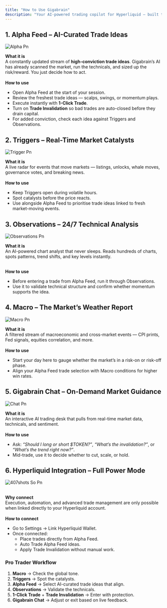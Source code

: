 ```yaml
---
title: "How to Use Gigabrain"
description: "Your AI-powered trading copilot for Hyperliquid — built to give you institutional-grade execution without the overhead of an institutional desk. "
---
```


## **1. Alpha Feed – AI-Curated Trade Ideas**

![Alpha Pn](/images/features/alpha.png)

**What it is**\
A constantly updated stream of **high-conviction trade ideas**. Gigabrain’s AI has already scanned the market, run the technicals, and sized up the risk/reward. You just decide how to act.\
\
**How to use**

- Open Alpha Feed at the start of your session.
- Review the freshest trade ideas — scalps, swings, or momentum plays.
- Execute instantly with **1-Click Trade**.
- Turn on **Trade Invalidation** so bad trades are auto-closed before they drain capital.
- For added conviction, check each idea against Triggers and Observations.

## **2. Triggers – Real-Time Market Catalysts**

![Trigger Pn](/images/features/trigger.png)

**What it is**\
A live radar for events that move markets — listings, unlocks, whale moves, governance votes, and breaking news.\
\
**How to use**

- Keep Triggers open during volatile hours.
- Spot catalysts before the price reacts.
- Use alongside Alpha Feed to prioritise trade ideas linked to fresh market-moving events.

## **3. Observations – 24/7 Technical Analysis**

![Observations Pn](/images/observations.png)

**What it is**\
An AI-powered chart analyst that never sleeps. Reads hundreds of charts, spots patterns, trend shifts, and key levels instantly.

\
**How to use**

- Before entering a trade from Alpha Feed, run it through Observations.
- Use it to validate technical structure and confirm whether momentum supports the idea.

## **4. Macro – The Market’s Weather Report**

![Macro Pn](/images/macro.png)

**What it is**\
A filtered stream of macroeconomic and cross-market events — CPI prints, Fed signals, equities correlation, and more.\
\
**How to use**

- Start your day here to gauge whether the market’s in a risk-on or risk-off phase.
- Align your Alpha Feed trade selection with Macro conditions for higher win rates.

## **5. Gigabrain Chat – On-Demand Market Guidance**

![Chat Pn](/images/features/chat.png)

**What it is**\
An interactive AI trading desk that pulls from real-time market data, technicals, and sentiment.\
\
**How to use**

- Ask: _“Should I long or short \$TOKEN?”_, _“What’s the invalidation?”_, or _“What’s the trend right now?”_.
- Mid-trade, use it to decide whether to cut, scale, or hold.

## **6. Hyperliquid Integration – Full Power Mode**

![407shots So Pn](/images/407shots_so.png)

\
**Why connect**\
Execution, automation, and advanced trade management are only possible when linked directly to your Hyperliquid account.\
\
**How to connect**

- Go to Settings → Link Hyperliquid Wallet.
- Once connected:
  - Place trades directly from Alpha Feed.
  - Auto Trade Alpha Feed ideas.
  - Apply Trade Invalidation without manual work.

### **Pro Trader Workflow**

1. **Macro** → Check the global tone.
2. **Triggers** → Spot the catalysts.
3. **Alpha Feed** → Select AI-curated trade ideas that align.
4. **Observations** → Validate the technicals.
5. **1-Click Trade** \+ **Trade Invalidation** → Enter with protection.
6. **Gigabrain Chat** → Adjust or exit based on live feedback.